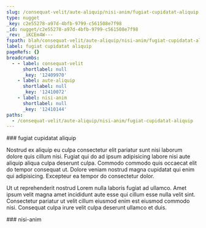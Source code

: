 ```yaml
---
slug: /consequat-velit/aute-aliquip/nisi-anim/fugiat-cupidatat-aliquip
type: nugget
_key: c2e55278-a97d-4bfb-9799-c561508e7f98
_id: nugget/c2e55278-a97d-4bfb-9799-c561508e7f98
_rev: _iKCEm4W---
fspath: blah/consequat-velit/aute-aliquip/nisi-anim/fugiat-cupidatat-aliquip.md
label: fugiat cupidatat aliquip
pageRefs: {}
breadcrumbs:
  - - label: consequat-velit
      shortlabel: null
      _key: '12409970'
    - label: aute-aliquip
      shortlabel: null
      _key: '12410072'
    - label: nisi-anim
      shortlabel: null
      _key: '12410144'
paths:
  - /consequat-velit/aute-aliquip/nisi-anim/fugiat-cupidatat-aliquip
---
```


<NuggetArea>
<Nugget slug="/consequat-velit/aute-aliquip/nisi-anim/fugiat-cupidatat-aliquip" type="nugget" _key="c2e55278-a97d-4bfb-9799-c561508e7f98" _id="nugget/c2e55278-a97d-4bfb-9799-c561508e7f98" _rev="_iKCEm4W---" fspath="blah/consequat-velit/aute-aliquip/nisi-anim/fugiat-cupidatat-aliquip.md" label="fugiat cupidatat aliquip" paths="/consequat-velit/aute-aliquip/nisi-anim/fugiat-cupidatat-aliquip">
<NuggetBody>
### fugiat cupidatat aliquip

Nostrud ex aliquip eu culpa consectetur elit pariatur sunt nisi laborum dolore quis cillum nisi. Fugiat qui do ad ipsum adipisicing labore nisi aute aliquip aliqua culpa deserunt culpa. Commodo commodo quis occaecat elit do tempor consequat ut. Dolore veniam nostrud magna cupidatat qui enim qui adipisicing. Excepteur ea tempor do consectetur dolor.

Ut ut reprehenderit nostrud Lorem nulla laboris fugiat ad ullamco. Amet ipsum velit magna amet incididunt aute esse qui cillum esse nulla velit sint. Consectetur pariatur ut velit cillum eiusmod enim est eiusmod commodo nisi. Consequat culpa irure velit culpa deserunt ullamco et duis.

</NuggetBody>
<Breadcrumbs>
<Crumbs>
<Crumb _key="12409970" label="consequat-velit" /><Crumb _key="12410072" label="aute-aliquip" /><Crumb _key="12410144" label="nisi-anim" />
</Crumbs>
</Breadcrumbs>
</Nugget>

<NuggetsInbound>
</NuggetsInbound>
<NuggetsOutbound>
</NuggetsOutbound>
</NuggetArea>
<PassagesInbound>
<Passage direction="inbound" type="passage" _key="12410144" _id="passage/12410144" _rev="_iKCEm4S--A" label="nisi-anim" passage="nisi-anim" fspath="blah/consequat-velit/aute-aliquip/nisi-anim" paths="/consequat-velit/aute-aliquip/nisi-anim" slug="/consequat-velit/aute-aliquip/nisi-anim">
<NuggetBody>
### nisi-anim

</NuggetBody>
<Breadcrumbs>
<Crumbs>
<Crumb _key="12409970" label="consequat-velit" /><Crumb _key="12410072" label="aute-aliquip" />
</Crumbs>
</Breadcrumbs>
</Passage>

</PassagesInbound>
<PassagesOutbound>
</PassagesOutbound>